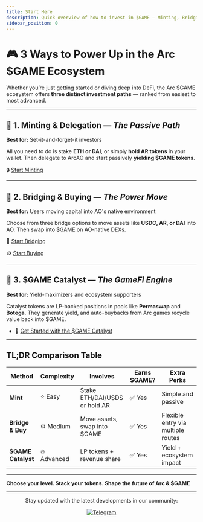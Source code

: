 ```yaml
---
title: Start Here
description: Quick overview of how to invest in $GAME – Minting, Bridging&Buying, and Catalyst Yield Farming.
sidebar_position: 0
---
```



# 🎮 3 Ways to Power Up in the Arc $GAME Ecosystem

Whether you’re just getting started or diving deep into DeFi, the Arc $GAME ecosystem offers **three distinct investment paths** — ranked from easiest to most advanced.

---

## 🥇 1. Minting & Delegation — *The Passive Path*

**Best for:** Set-it-and-forget-it investors

All you need to do is stake **ETH or DAI**, or simply **hold AR tokens** in your wallet. Then delegate to ArcAO and start passively **yielding $GAME tokens**.

🔒 [Start Minting](./minting/overview.mdx)

---

## 🥈 2. Bridging & Buying — *The Power Move*

**Best for:** Users moving capital into AO's native environment

Choose from three bridge options to move assets like **USDC, AR, or DAI** into AO. Then swap into $GAME on AO-native DEXs.

🌉 [Start Bridging](./bridging/overview.mdx)

🪙 [Start Buying](./buying/overview.mdx)


---

## 🥉 3. $GAME Catalyst — *The GameFi Engine*

**Best for:** Yield-maximizers and ecosystem supporters

Catalyst tokens are LP-backed positions in pools like **Permaswap** and **Botega**. They generate yield, and auto-buybacks from Arc games recycle value back into $GAME.

- 💎 [Get Started with the $GAME Catalyst](./farming/overview.mdx)

---

## TL;DR Comparison Table

| Method              | Complexity | Involves                          | Earns $GAME? | Extra Perks                     |
|---------------------|------------|-----------------------------------|--------------|---------------------------------|
| **Mint** | ⭐ Easy     | Stake ETH/DAI/USDS or hold AR          | ✅ Yes        | Simple and passive              |
| **Bridge & Buy**    | ⚙️ Medium   | Move assets, swap into $GAME      | ✅ Yes        | Flexible entry via multiple routes |
| **$GAME Catalyst**  | 🔥 Advanced | LP tokens + revenue share         | ✅ Yes        | Yield + ecosystem impact        |

---

**Choose your level. Stack your tokens. Shape the future of Arc & $GAME**

---

<div align="center">
  <p style={{fontSize: '16px', color: 'gray', marginTop: '20px'}}>
    Stay updated with the latest developments in our community:
  </p>
  <a href={ARCAO.telegram} target="_blank">
    <img
      alt="Telegram"
      src="https://img.shields.io/badge/Telegram-Join%20Now-blue?style=for-the-badge&logo=telegram"
    />
  </a>
</div>
